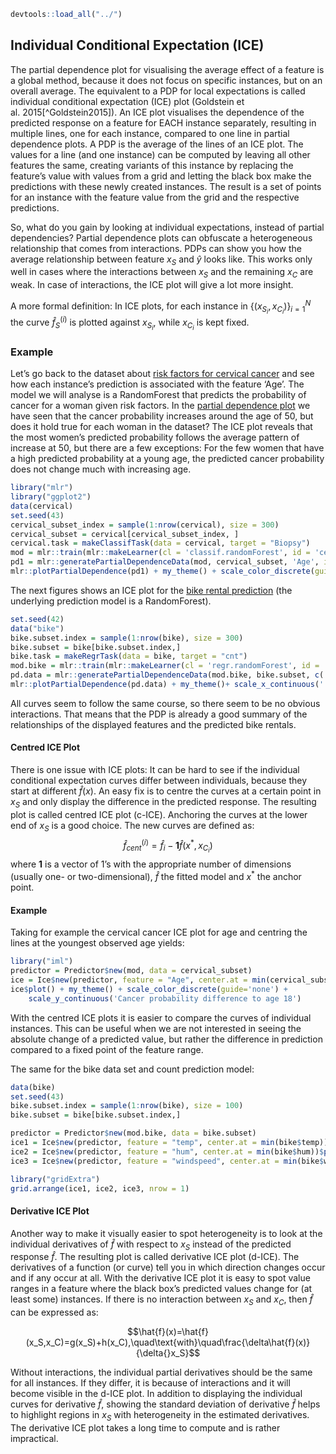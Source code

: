 ```r
devtools::load_all("../")
```

## Individual Conditional Expectation (ICE) {#ice}

The partial dependence plot for visualising the average effect of a feature is a global method, because it does not focus on specific instances, but on an overall average.
The equivalent to a PDP for local expectations is called individual conditional expectation (ICE) plot (Goldstein et al. 2015[^Goldstein2015]).
An ICE plot visualises the dependence of the predicted response on a feature for EACH instance separately, resulting in multiple lines, one for each instance, compared to one line in partial dependence plots.
A PDP is the average of the lines of an ICE plot.
The values for a line (and one instance) can be computed by leaving all other features the same, creating variants of this instance by replacing the feature's value with values from a grid and letting the black box make the predictions with these newly created instances.
The result is a set of points for an instance with the feature value from the grid and the respective predictions.

So, what do you gain by looking at individual expectations, instead of partial dependencies?
Partial dependence plots can obfuscate a heterogeneous relationship that comes from interactions.
PDPs can show you how the average relationship between feature $x_S$ and $\hat{y}$ looks like.
This works only well in cases where the interactions between $x_S$ and the remaining $x_C$ are weak.
In case of interactions, the ICE plot will give a lot more insight.

A more formal definition:
In ICE plots, for each instance in $\{(x_{S_i},x_{C_i})\}_{i=1}^N$ the curve $\hat{f}_S^{(i)}$ is plotted against $x_{S_i}$, while $x_{C_i}$ is kept fixed.

### Example
Let's go back to the dataset about [risk factors for cervical cancer](#cervical) and see how each instance's prediction is associated with the feature 'Age'.
The model we will analyse is a RandomForest that predicts the probability of cancer for a woman given risk factors.
In the [partial dependence plot](#pdp) we have seen that the cancer probability increases around the age of 50, but does it hold true for each woman in the dataset?
The ICE plot reveals that the most women's predicted probability follows the average pattern of increase at 50, but there are a few exceptions:
For the few women that have a high predicted probability at a young age, the predicted cancer probability does not change much with increasing age.

```r
library("mlr")
library("ggplot2")
data(cervical)
set.seed(43)
cervical_subset_index = sample(1:nrow(cervical), size = 300)
cervical_subset = cervical[cervical_subset_index, ]
cervical.task = makeClassifTask(data = cervical, target = "Biopsy")
mod = mlr::train(mlr::makeLearner(cl = 'classif.randomForest', id = 'cervical-rf', predict.type = 'prob'), cervical.task)
pd1 = mlr::generatePartialDependenceData(mod, cervical_subset, 'Age', individual = TRUE)
mlr::plotPartialDependence(pd1) + my_theme() + scale_color_discrete(guide='none') + scale_y_continuous('Predicted cancer probability')
```

The next figures shows an ICE plot for the [bike rental prediction](#bike-data) (the underlying prediction model is a RandomForest).

```r
set.seed(42)
data("bike")
bike.subset.index = sample(1:nrow(bike), size = 300)
bike.subset = bike[bike.subset.index,]
bike.task = makeRegrTask(data = bike, target = "cnt")
mod.bike = mlr::train(mlr::makeLearner(cl = 'regr.randomForest', id = 'bike-rf'), bike.task)
pd.data = mlr::generatePartialDependenceData(mod.bike, bike.subset, c('temp', 'hum', 'windspeed'), individual = TRUE)
mlr::plotPartialDependence(pd.data) + my_theme()+ scale_x_continuous('',limits = c(0, NA)) + scale_y_continuous('Predicted number of bike rentals', limits = c(0, NA))
```

All curves seem to follow the same course, so there seem to be no obvious interactions.
That means that the PDP is already a good summary of the relationships of the displayed features and the predicted bike rentals.




#### Centred ICE Plot
There is one issue with ICE plots:
It can be hard to see if the individual conditional expectation curves differ between individuals, because they start at different $\hat{f}(x)$.
An easy fix is to centre the curves at a certain point in $x_S$ and only display the difference in the predicted response.
The resulting plot is called centred ICE plot (c-ICE).
Anchoring the curves at the lower end of $x_S$ is a good choice.
The new curves are defined as:
$$\hat{f}_{cent}^{(i)}=\hat{f}_i-\mathbf{1}\hat{f}(x^{\text{*}},x_{C_i})$$
where $\mathbf{1}$ is a vector of 1's with the appropriate number of dimensions (usually one- or two-dimensional), $\hat{f}$ the fitted model and $x^{\text{*}}$ the anchor point.

#### Example
Taking for example the cervical cancer ICE plot for age and centring the lines at the youngest observed age yields:

```r
library("iml")
predictor = Predictor$new(mod, data = cervical_subset)
ice = Ice$new(predictor, feature = "Age", center.at = min(cervical_subset$Age))
ice$plot() + my_theme() + scale_color_discrete(guide='none') +
    scale_y_continuous('Cancer probability difference to age 18')
```

With the centred ICE plots it is easier to compare the curves of individual instances.
This can be useful when we are not interested in seeing the absolute change of a predicted value, but rather the difference in prediction compared to a fixed point of the feature range.

The same for the bike data set and count prediction model:

```r
data(bike)
set.seed(43)
bike.subset.index = sample(1:nrow(bike), size = 100)
bike.subset = bike[bike.subset.index,]

predictor = Predictor$new(mod.bike, data = bike.subset)
ice1 = Ice$new(predictor, feature = "temp", center.at = min(bike$temp))$plot() + my_theme()
ice2 = Ice$new(predictor, feature = "hum", center.at = min(bike$hum))$plot() + my_theme()
ice3 = Ice$new(predictor, feature = "windspeed", center.at = min(bike$windspeed))$plot() + my_theme()

library("gridExtra")
grid.arrange(ice1, ice2, ice3, nrow = 1)
```

#### Derivative ICE Plot
Another way to make it visually easier to spot heterogeneity is to look at the individual derivatives of $\hat{f}$ with respect to $x_S$ instead of the predicted response $\hat{f}$.
The resulting plot is called derivative ICE plot (d-ICE).
The derivatives of a function (or curve) tell you in which direction changes occur and if any occur at all.
With the derivative ICE plot it is easy to spot value ranges in a feature where the black box's predicted values change for (at least some) instances.
If there is no interaction between $x_S$ and $x_C$, then $\hat{f}$ can be expressed as:

$$\hat{f}(x)=\hat{f}(x_S,x_C)=g(x_S)+h(x_C),\quad\text{with}\quad\frac{\delta\hat{f}(x)}{\delta{}x_S}$$

Without interactions, the individual partial derivatives should be the same for all instances.
If they differ, it is because of interactions and it will become visible in the d-ICE plot.
In addition to displaying the individual curves for derivative $\hat{f}$, showing the standard deviation of derivative $\hat{f}$ helps to highlight regions in $x_S$ with heterogeneity in the estimated derivatives.
The derivative ICE plot takes a long time to compute and is rather impractical.


